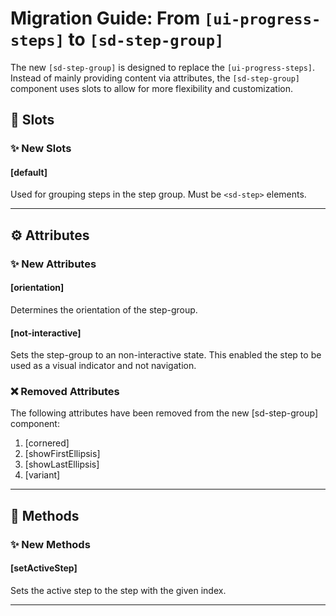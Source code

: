 
<Meta title="Docs/Migration/ui-progress-steps" />

# Migration Guide: From `[ui-progress-steps]` to `[sd-step-group]`

The new `[sd-step-group]` is designed to replace the `[ui-progress-steps]`. Instead of mainly providing content via attributes, the `[sd-step-group]` component uses slots to allow for more flexibility and customization.

## 💾 Slots

### ✨ New Slots

#### [default]

Used for grouping steps in the step group. Must be `<sd-step>` elements.

<hr />

## ⚙️ Attributes

### ✨ New Attributes

#### [orientation]

Determines the orientation of the step-group.

#### [not-interactive]

Sets the step-group to an non-interactive state. This enabled the step to be used as a visual indicator and not navigation.

### ❌ Removed Attributes

The following attributes have been removed from the new [sd-step-group] component:

1. [cornered]
2. [showFirstEllipsis]
3. [showLastEllipsis]
4. [variant]

<hr />

## 🧪 Methods

### ✨ New Methods

#### [setActiveStep]

Sets the active step to the step with the given index.

<hr />
